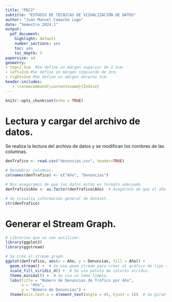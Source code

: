 ```yaml
---
title: "PEC2"
subtitle: "ESTUDIO DE TÉCNICAS DE VIZUALIZACIÓN DE DATOS"
author: "Juan Manuel Camacho Lugo"
date: "Semestre 2024.1"
output:
  pdf_document:
    highlight: default
    number_sections: yes
    toc: yes
    toc_depth: 3
papersize: a4
geometry:
- top=2.5cm  #Se define un márgen superior de 2.5cm.
- left=2cm #Se define un márgen izquierdo de 2cm.
- right=2cm #Se define un márgen derecho 2cm.
header-includes:
   - \renewcommand{\contentsname}{Índice}
---
```


```r
knitr::opts_chunk$set(echo = TRUE)
```

# Lectura y cargar del archivo de datos.
Se realiza la lectura del archivo de datos y se modifican los nombres de las columnas.

```r

denTrafico <- read.csv("denuncias.csv", header=TRUE)

# Renombrar columnas.
colnames(denTrafico) <- c("Año", "Denuncias")

# Nos aseguramos de que los datos están en formato adecuado
denTrafico$Año <- as.factor(denTrafico$Año)  # Asegúrate de que el año sea factor

# Se visualia información general de dataset.
str(denTrafico)

```

# Generar el Stream Graph.
 
```r
# Librerías que se van autilizar.
library(ggplot2)
library(ggstream)

# Se crea el stream graph.
ggplot(denTrafico, aes(x = Año, y = Denuncias, fill = Año)) +
  geom_stream() +  # Se usa geom_stream para crear el gráfico de tipo stream.
  scale_fill_viridis_d() +  # Se usa paleta de colores viridis.
  theme_minimal() +  # Se usa un tema limpio.
  labs(title = "Número de Denuncias de Tráfico por Año",
       x = "Año",
       y = "Número de Denuncias") +
  theme(axis.text.x = element_text(angle = 45, hjust = 1))  # Se giran las etiquetas del eje X.

```








